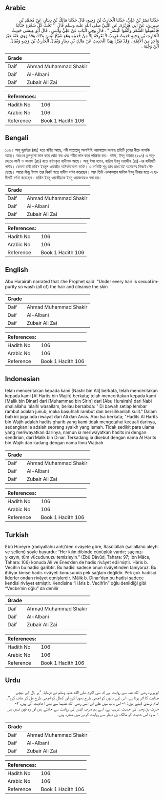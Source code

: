 ## Arabic


<div dir="rtl" lang="ar" style={{fontSize:'larger',backgroundColor:'#f8f9fa',padding:20}}>
حَدَّثَنَا نَصْرُ بْنُ عَلِيٍّ، حَدَّثَنَا الْحَارِثُ بْنُ وَجِيهٍ، قَالَ حَدَّثَنَا مَالِكُ بْنُ دِينَارٍ، عَنْ مُحَمَّدِ بْنِ سِيرِينَ، عَنْ أَبِي هُرَيْرَةَ، عَنِ النَّبِيِّ صلى الله عليه وسلم قَالَ ‏ "‏ تَحْتَ كُلِّ شَعْرَةٍ جَنَابَةٌ فَاغْسِلُوا الشَّعَرَ وَأَنْقُوا الْبَشَرَ ‏"‏ ‏.‏ قَالَ وَفِي الْبَابِ عَنْ عَلِيٍّ وَأَنَسٍ ‏.‏ قَالَ أَبُو عِيسَى حَدِيثُ الْحَارِثِ بْنِ وَجِيهٍ حَدِيثٌ غَرِيبٌ لاَ نَعْرِفُهُ إِلاَّ مِنْ حَدِيثِهِ وَهُوَ شَيْخٌ لَيْسَ بِذَاكَ وَقَدْ رَوَى عَنْهُ غَيْرُ وَاحِدٍ مِنَ الأَئِمَّةِ ‏.‏ وَقَدْ تَفَرَّدَ بِهَذَا الْحَدِيثِ عَنْ مَالِكِ بْنِ دِينَارٍ وَيُقَالُ الْحَارِثُ بْنُ وَجِيهٍ وَيُقَالُ ابْنُ وَجْبَةَ ‏.‏
</div>
<div style={{backgroundColor:'#f8f9fa',padding:20, marginBottom: 10}}><table> <thead> <tr> <th>Grade</th> <th></th> </tr> </thead> <tbody> <tr><td>Daif</td><td>Ahmad Muhammad Shakir</td></tr><tr><td>Daif</td><td>Al-Albani</td></tr><tr><td>Daif</td><td>Zubair Ali Zai</td></tr></tbody></table><table> <thead> <tr> <th>References:</th> <th></th> </tr> </thead> <tbody><tr><td>Hadith No</td><td>106</td></tr><tr><td>Arabic No</td><td>106</td></tr><tr><td>Reference</td><td>Book 1 Hadith 106</td></tr></tbody></table></div>

## Bengali


<div dir="ltr" lang="bn" style={{fontSize:'larger',backgroundColor:'#f8f9fa',padding:20}}>
১০৬। আবূ হুরাইরা (রাঃ) হতে বর্ণিত আছে, নবী সাল্লাল্লাহু আলাইহি ওয়াসাল্লাম বলেনঃ প্রতিটি চুলের নীচে নাপাকি আছে। অতএব চুলগুলো ভাল করে ধৌত কর এবং শরীর ভাল করে পরিষ্কার কর। যঈফ, ইবনু মাজাহ (৫৯৭) এ অনুচ্ছেদে আলী ও আনাস (রাঃ) হতে বর্ণনাকৃত হাদীসও আছে। আবূ ঈসা বলেন, হারিস ইবনু ওয়াজীহ (রঃ)-এর হাদীসটি গারীব। কেননা রাবী হারিস ইবনুল ওয়াজীহ অনির্ভরযোগ্য ব্যক্তি। এ বর্ণনাটি শুধু তার মাধ্যমেই আমাদের নিকটে পৌছেছে। আরো কিছু ইমাম তার নিকট হতে হাদীস বর্ণনা করেছেন। আর তিনি এককভাবে মালিক ইবনু দীনার হতে এ হাদীসটি বর্ণনা করেছেন। হারিস ইবনু ওয়াজীহকে ইবনু ওয়াজবাহও বলা হয়।
</div>
<div style={{backgroundColor:'#f8f9fa',padding:20, marginBottom: 10}}><table> <thead> <tr> <th>Grade</th> <th></th> </tr> </thead> <tbody> <tr><td>Daif</td><td>Ahmad Muhammad Shakir</td></tr><tr><td>Daif</td><td>Al-Albani</td></tr><tr><td>Daif</td><td>Zubair Ali Zai</td></tr></tbody></table><table> <thead> <tr> <th>References:</th> <th></th> </tr> </thead> <tbody><tr><td>Hadith No</td><td>106</td></tr><tr><td>Arabic No</td><td>106</td></tr><tr><td>Reference</td><td>Book 1 Hadith 106</td></tr></tbody></table></div>

## English


<div dir="ltr" lang="en" style={{fontSize:'larger',backgroundColor:'#f8f9fa',padding:20}}>
Abu Hurairah narrated that :the Prophet said: "Under every hair is sexual impurity so wash (all of) the hair and cleanse the skin
</div>
<div style={{backgroundColor:'#f8f9fa',padding:20, marginBottom: 10}}><table> <thead> <tr> <th>Grade</th> <th></th> </tr> </thead> <tbody> <tr><td>Daif</td><td>Ahmad Muhammad Shakir</td></tr><tr><td>Daif</td><td>Al-Albani</td></tr><tr><td>Daif</td><td>Zubair Ali Zai</td></tr></tbody></table><table> <thead> <tr> <th>References:</th> <th></th> </tr> </thead> <tbody><tr><td>Hadith No</td><td>106</td></tr><tr><td>Arabic No</td><td>106</td></tr><tr><td>Reference</td><td>Book 1 Hadith 106</td></tr></tbody></table></div>

## Indonesian


<div dir="ltr" lang="id" style={{fontSize:'larger',backgroundColor:'#f8f9fa',padding:20}}>
telah menceritakan kepada kami [Nashr bin Ali] berkata, telah menceritakan kepada kami [Al Harits bin Wajih] berkata; telah menceritakan kepada kami [Malik bin Dinar] dari [Muhammad bin Sirin] dari [Abu Hurairah] dari Nabi shallallahu 'alaihi wasallam, beliau bersabda: " Di bawah setiap lembar rambut adalah junub, maka basuhlah rambut dan bersihkanlah kulit." Dalam bab ini juga ada riwayat dari Ali dan Anas. Abu Isa berkata; "Hadits Al Harits bin Wajih adalah hadits gharib yang kami tidak mengetahui kecuali darinya, sedangkan ia adalah seorang syaikh yang lemah. Tidak sedikit para ulama yang meriwayatkan darinya, namun ia meriwayatkan hadits ini dengan sendirian, dari Malik bin Dinar. Terkadang ia disebut dengan nama Al Harits bin Wajih dan kadang dengan nama Ibnu Wajbah
</div>
<div style={{backgroundColor:'#f8f9fa',padding:20, marginBottom: 10}}><table> <thead> <tr> <th>Grade</th> <th></th> </tr> </thead> <tbody> <tr><td>Daif</td><td>Ahmad Muhammad Shakir</td></tr><tr><td>Daif</td><td>Al-Albani</td></tr><tr><td>Daif</td><td>Zubair Ali Zai</td></tr></tbody></table><table> <thead> <tr> <th>References:</th> <th></th> </tr> </thead> <tbody><tr><td>Hadith No</td><td>106</td></tr><tr><td>Arabic No</td><td>106</td></tr><tr><td>Reference</td><td>Book 1 Hadith 106</td></tr></tbody></table></div>

## Turkish


<div dir="ltr" lang="tr" style={{fontSize:'larger',backgroundColor:'#f8f9fa',padding:20}}>
Ebû Hüreyre (radıyallahü anh)’den rivâyete göre, Rasûlüllah (sallallahü aleyhi ve sellem) şöyle buyurdu: “Her kılın dibinde cünüplük vardır; saçınızı yıkayın, tüm vücudunuzu temizleyin.” (Ebû Dâvûd, Tahara: 97; İbn Mâce, Tahara: 106) konuda Ali ve Enes’den de hadis rivâyet edilmiştir. Hâris b. Vecihin bu hadisi garibtir. Bu hadisi sadece onun rivâyetinden tanıyoruz. Bu ihtiyar kimse hadis rivâyeti konusunda pek sağlam değildir. Pek çok hadisçi liderler ondan rivâyet etmişlerdir. Mâlik b. Dinar’dan bu hadisi sadece kendisi rivâyet etmiştir. Kendisine “Hâris b. Vecih’in” oğlu denildiği gibi “Vecbe’nin oğlu” da denilir
</div>
<div style={{backgroundColor:'#f8f9fa',padding:20, marginBottom: 10}}><table> <thead> <tr> <th>Grade</th> <th></th> </tr> </thead> <tbody> <tr><td>Daif</td><td>Ahmad Muhammad Shakir</td></tr><tr><td>Daif</td><td>Al-Albani</td></tr><tr><td>Daif</td><td>Zubair Ali Zai</td></tr></tbody></table><table> <thead> <tr> <th>References:</th> <th></th> </tr> </thead> <tbody><tr><td>Hadith No</td><td>106</td></tr><tr><td>Arabic No</td><td>106</td></tr><tr><td>Reference</td><td>Book 1 Hadith 106</td></tr></tbody></table></div>

## Urdu


<div dir="rtl" lang="ur" style={{fontSize:'larger',backgroundColor:'#f8f9fa',padding:20}}>
ابوہریرہ رضی الله عنہ سے روایت ہے کہ نبی اکرم صلی الله علیہ وسلم نے فرمایا: ”ہر بال کے نیچے جنابت کا اثر ہوتا ہے، اس لیے بالوں کو اچھی طرح دھویا کرو اور کھال کو اچھی طرح مل کر صاف کرو“۔ امام ترمذی کہتے ہیں: ۱- اس باب میں علی اور انس رضی الله عنہما سے بھی احادیث آئی ہیں، ۲- حارث بن وجیہ کی حدیث غریب ہے، اسے ہم صرف انہیں کی روایت سے جانتے ہیں اور وہ قوی نہیں ہیں ۱؎، وہ اس حدیث کو مالک بن دینار سے روایت کرنے میں منفرد ہیں۔
</div>
<div style={{backgroundColor:'#f8f9fa',padding:20, marginBottom: 10}}><table> <thead> <tr> <th>Grade</th> <th></th> </tr> </thead> <tbody> <tr><td>Daif</td><td>Ahmad Muhammad Shakir</td></tr><tr><td>Daif</td><td>Al-Albani</td></tr><tr><td>Daif</td><td>Zubair Ali Zai</td></tr></tbody></table><table> <thead> <tr> <th>References:</th> <th></th> </tr> </thead> <tbody><tr><td>Hadith No</td><td>106</td></tr><tr><td>Arabic No</td><td>106</td></tr><tr><td>Reference</td><td>Book 1 Hadith 106</td></tr></tbody></table></div>